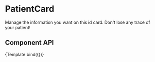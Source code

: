 
<Meta title="Components/PatientCard" component={PatientCard}/>

# PatientCard

Manage the information you want on this id card. Don't lose any trace of your patient!

## Component API

<Props />


<Canvas>
  <Story name="MpDS Patient Card"
    argTypes={{
      colorBottomLink: { control: 'color' },
      colorText: { control: 'color' },
      clickedLink: { action: 'You can see something happen here if you want to!' },
    }}
    args={{
      hasImage: false,
      idCardName: "RUI MANUEL TEIXEIRA LOPES DO CARMO",
      idCardTypeDoc: "SNS",
      idCardIdentification: "1234567890",
      RoomCodeTopic: "R",
      RoomCode: "90",
      BedCodeTopic: "B",
      BedCode: "9",
      valueOneTitle: "Age",
      valueTwoTitle: "Gender",
      valueThreeTitle: "Occupation",
      valueFourTitle: "Nationality",
      valueFiveTitle: "Hospitalisation",
      valueOne: "51 (23.03.1969)",
      valueTwo: "Male",
      valueThree: "Teacher",
      valueFour: "PT",
      valueFive: "1009 days (18.01.2018)",
      colorBottomLink: "#4cb3ba",
      textOfBottomLink: "See All",
      colorText: "#494949"
    }}>
    {Template.bind({})}
   </Story>
</Canvas>
